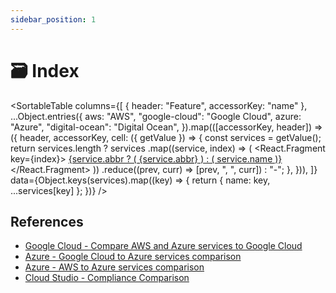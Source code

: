 ```yaml
---
sidebar_position: 1
---
```



# 🗃️ Index

<SortableTable
  columns={[
    { header: "Feature", accessorKey: "name" },
    ...Object.entries({
      aws: "AWS",
      "google-cloud": "Google Cloud",
      azure: "Azure",
      "digital-ocean": "Digital Ocean",
    }).map(([accessorKey, header]) => ({
      header,
      accessorKey,
      cell: ({ getValue }) => {
        const services = getValue();
        return services.length
          ? services
              .map((service, index) => (
                <React.Fragment key={index}>
                  <a
                    href={service.url}
                    target="blank"
                    rel="noreferrer noopener"
                  >
                    {service.abbr ? (
                      <abbr title={service.name}>{service.abbr}</abbr>
                    ) : (
                      service.name
                    )}
                  </a>
                </React.Fragment>
              ))
              .reduce((prev, curr) => [prev, ", ", curr])
          : "-";
      },
    })),
  ]}
  data={Object.keys(services).map((key) => {
    return { name: key, ...services[key] };
  })}
/>

## References

- [Google Cloud - Compare AWS and Azure services to Google Cloud](https://cloud.google.com/docs/get-started/aws-azure-gcp-service-comparison)
- [Azure - Google Cloud to Azure services comparison](https://learn.microsoft.com/en-us/azure/architecture/gcp-professional/services)
- [Azure - AWS to Azure services comparison](https://learn.microsoft.com/en-us/azure/architecture/aws-professional/services)
- [Cloud Studio - Compliance Comparison](https://cloudstudio.com.au/2022/06/26/compliance-comparison)
